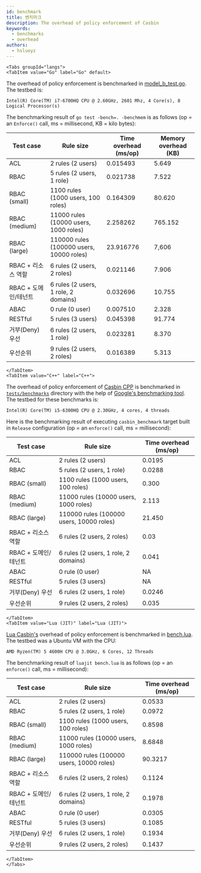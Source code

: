 ```yaml
---
id: benchmark
title: 벤치마크
description: The overhead of policy enforcement of Casbin
keywords:
  - benchmarks
  - overhead
authors:
  - hsluoyz
---
```




```mdx-code-block
<Tabs groupId="langs">
<TabItem value="Go" label="Go" default>
```

The overhead of policy enforcement is benchmarked in [model_b_test.go](https://github.com/casbin/casbin/blob/master/model_b_test.go). The testbed is:

```
Intel(R) Core(TM) i7-6700HQ CPU @ 2.60GHz, 2601 Mhz, 4 Core(s), 8 Logical Processor(s)
```

The benchmarking result of `go test -bench=. -benchmem` is as follows (op = an `Enforce()` call, ms = millisecond, KB = kilo bytes):

| Test case      | Rule size                                | Time overhead (ms/op) | Memory overhead (KB) |
| -------------- | ---------------------------------------- | --------------------- | -------------------- |
| ACL            | 2 rules (2 users)                        | 0.015493              | 5.649                |
| RBAC           | 5 rules (2 users, 1 role)                | 0.021738              | 7.522                |
| RBAC (small)   | 1100 rules (1000 users, 100 roles)       | 0.164309              | 80.620               |
| RBAC (medium)  | 11000 rules (10000 users, 1000 roles)    | 2.258262              | 765.152              |
| RBAC (large)   | 110000 rules (100000 users, 10000 roles) | 23.916776             | 7,606                |
| RBAC + 리소스 역할  | 6 rules (2 users, 2 roles)               | 0.021146              | 7.906                |
| RBAC + 도메인/테넌트 | 6 rules (2 users, 1 role, 2 domains)     | 0.032696              | 10.755               |
| ABAC           | 0 rule (0 user)                          | 0.007510              | 2.328                |
| RESTful        | 5 rules (3 users)                        | 0.045398              | 91.774               |
| 거부(Deny) 우선    | 6 rules (2 users, 1 role)                | 0.023281              | 8.370                |
| 우선순위           | 9 rules (2 users, 2 roles)               | 0.016389              | 5.313                |

```mdx-code-block
</TabItem>
<TabItem value="C++" label="C++">
```

The overhead of policy enforcement of [Casbin CPP](https://github.com/casbin/casbin-cpp) is benchmarked in [`tests/benchmarks`](https://github.com/casbin/casbin-cpp/tree/master/tests/benchmarks) directory with the help of [Google's benchmarking tool](https://github.com/google/benchmark). The testbed for these benchmarks is:

```
Intel(R) Core(TM) i5-6300HQ CPU @ 2.30GHz, 4 cores, 4 threads
```

Here is the benchmarking result of executing `casbin_benchmark` target built in `Release` configuration (op = an `enforce()` call, ms = millisecond):

| Test case      | Rule size                                | Time overhead (ms/op) |
| -------------- | ---------------------------------------- | --------------------- |
| ACL            | 2 rules (2 users)                        | 0.0195                |
| RBAC           | 5 rules (2 users, 1 role)                | 0.0288                |
| RBAC (small)   | 1100 rules (1000 users, 100 roles)       | 0.300                 |
| RBAC (medium)  | 11000 rules (10000 users, 1000 roles)    | 2.113                 |
| RBAC (large)   | 110000 rules (100000 users, 10000 roles) | 21.450                |
| RBAC + 리소스 역할  | 6 rules (2 users, 2 roles)               | 0.03                  |
| RBAC + 도메인/테넌트 | 6 rules (2 users, 1 role, 2 domains)     | 0.041                 |
| ABAC           | 0 rule (0 user)                          | NA                    |
| RESTful        | 5 rules (3 users)                        | NA                    |
| 거부(Deny) 우선    | 6 rules (2 users, 1 role)                | 0.0246                |
| 우선순위           | 9 rules (2 users, 2 roles)               | 0.035                 |

```mdx-code-block
</TabItem>
<TabItem value="Lua (JIT)" label="Lua (JIT)">
```

[Lua Casbin's](https://github.com/casbin/lua-casbin) overhead of policy enforcement is benchmarked in [bench.lua](https://github.com/casbin/lua-casbin/blob/master/bench.lua). The testbed was a Ubuntu VM with the CPU:

```
AMD Ryzen(TM) 5 4600H CPU @ 3.0GHz, 6 Cores, 12 Threads
```

The benchmarking result of `luajit bench.lua` is as follows (op = an `enforce()` call, ms = millisecond):

| Test case      | Rule size                                | Time overhead (ms/op) |
| -------------- | ---------------------------------------- | --------------------- |
| ACL            | 2 rules (2 users)                        | 0.0533                |
| RBAC           | 5 rules (2 users, 1 role)                | 0.0972                |
| RBAC (small)   | 1100 rules (1000 users, 100 roles)       | 0.8598                |
| RBAC (medium)  | 11000 rules (10000 users, 1000 roles)    | 8.6848                |
| RBAC (large)   | 110000 rules (100000 users, 10000 roles) | 90.3217               |
| RBAC + 리소스 역할  | 6 rules (2 users, 2 roles)               | 0.1124                |
| RBAC + 도메인/테넌트 | 6 rules (2 users, 1 role, 2 domains)     | 0.1978                |
| ABAC           | 0 rule (0 user)                          | 0.0305                |
| RESTful        | 5 rules (3 users)                        | 0.1085                |
| 거부(Deny) 우선    | 6 rules (2 users, 1 role)                | 0.1934                |
| 우선순위           | 9 rules (2 users, 2 roles)               | 0.1437                |

```mdx-code-block
</TabItem>
</Tabs>
```
